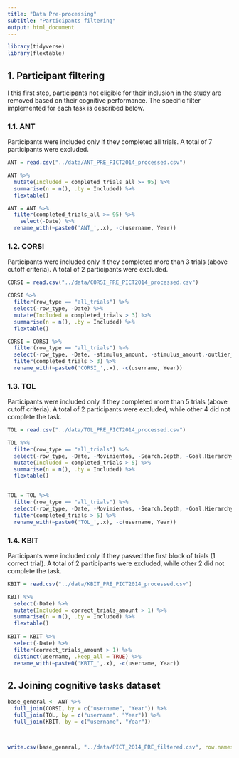 ```yaml
---
title: "Data Pre-processing"
subtitle: "Participants filtering"
output: html_document
---
```



```r

library(tidyverse) 
library(flextable)

```

## 1. Participant filtering

I this first step, participants not eligible for their inclusion in the study are removed based on their cognitive performance. The specific filter implemented for each task is described below.

### 1.1. ANT

Participants were included only if they completed all trials. A total of 7 participants were excluded.

```r

ANT = read.csv("../data/ANT_PRE_PICT2014_processed.csv") 

ANT %>% 
  mutate(Included = completed_trials_all >= 95) %>% 
  summarise(n = n(), .by = Included) %>% 
  flextable()

ANT = ANT %>%
  filter(completed_trials_all >= 95) %>% 
    select(-Date) %>% 
  rename_with(~paste0('ANT_',.x), -c(username, Year))

```


### 1.2. CORSI

Participants were included only if they completed more than 3 trials (above cutoff criteria). A total of 2 participants were excluded.

```r

CORSI = read.csv("../data/CORSI_PRE_PICT2014_processed.csv") 

CORSI %>% 
  filter(row_type == "all_trials") %>% 
  select(-row_type, -Date) %>% 
  mutate(Included = completed_trials > 3) %>% 
  summarise(n = n(), .by = Included) %>% 
  flextable()

CORSI = CORSI %>%
  filter(row_type == "all_trials") %>% 
  select(-row_type, -Date, -stimulus_amount, -stimulus_amount,-outlier_amount) %>% 
  filter(completed_trials > 3) %>% 
  rename_with(~paste0('CORSI_',.x), -c(username, Year)) 


```

### 1.3. TOL

Participants were included only if they completed more than 5 trials (above cutoff criteria). A total of 2 participants were excluded, while other 4 did not complete the task.

```r

TOL = read.csv("../data/TOL_PRE_PICT2014_processed.csv") 

TOL %>% 
  filter(row_type == "all_trials") %>% 
  select(-row_type, -Date, -Movimientos, -Search.Depth, -Goal.Hierarchy) %>%
  mutate(Included = completed_trials > 5) %>% 
  summarise(n = n(), .by = Included) %>% 
  flextable()

  
TOL = TOL %>% 
  filter(row_type == "all_trials") %>% 
  select(-row_type, -Date, -Movimientos, -Search.Depth, -Goal.Hierarchy, -outlier_amount, -omitted_trials_amount) %>% 
  filter(completed_trials > 5) %>% 
  rename_with(~paste0('TOL_',.x), -c(username, Year))


```

### 1.4. KBIT

Participants were included only if they passed the first block of trials (1 correct trial). A total of 2 participants were excluded, while other 2 did not complete the task.

```r

KBIT = read.csv("../data/KBIT_PRE_PICT2014_processed.csv") 

KBIT %>% 
  select(-Date) %>%
  mutate(Included = correct_trials_amount > 1) %>% 
  summarise(n = n(), .by = Included) %>% 
  flextable()
  
KBIT = KBIT %>% 
  select(-Date) %>%
  filter(correct_trials_amount > 1) %>% 
  distinct(username, .keep_all = TRUE) %>% 
  rename_with(~paste0('KBIT_',.x), -c(username, Year))


```

## 2. Joining cognitive tasks dataset 

```r

base_general <- ANT %>% 
  full_join(CORSI, by = c("username", "Year")) %>%
  full_join(TOL, by = c("username", "Year")) %>% 
  full_join(KBIT, by = c("username", "Year"))



write.csv(base_general, "../data/PICT_2014_PRE_filtered.csv", row.names = F)


```